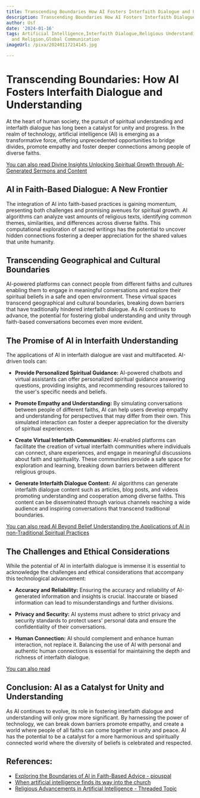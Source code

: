 ```yaml
---
title: Transcending Boundaries How AI Fosters Interfaith Dialogue and Understanding
description: Transcending Boundaries How AI Fosters Interfaith Dialogue and Understanding
author: Usf
date: '2024-01-16'
tags: Artificial Intelligence,Interfaith Dialogue,Religious Understanding,Technology
  and Religion,Global Communication
imageUrl: /pixa/20240117214145.jpg

---
```

# Transcending Boundaries: How AI Fosters  Interfaith Dialogue and Understanding

At the heart of human society, the pursuit of spiritual understanding and interfaith dialogue  has long been a catalyst for unity and  progress. In the realm of technology, artificial intelligence (AI) is emerging as a transformative force, offering unprecedented opportunities to bridge divides, promote empathy and foster deeper connections among people of diverse faiths.

[You can also read Divine Insights Unlocking Spiritual Growth through AI-Generated Sermons and Content](Divine%20Insights%20Unlocking%20Spiritual%20Growth%20through%20AI-Generated%20Sermons%20and%20Content)


## AI in Faith-Based Dialogue: A New Frontier

The integration of AI into faith-based practices is gaining momentum, presenting both  challenges and promising avenues for spiritual growth. AI algorithms can analyze vast amounts of religious texts, identifying common themes, similarities, and differences across diverse faiths. This computational exploration of  sacred writings has the potential to uncover hidden connections fostering a deeper appreciation for the shared values that unite humanity.

## Transcending Geographical  and Cultural  Boundaries

AI-powered platforms can connect  people from  different faiths and cultures enabling them to engage in meaningful conversations and explore their spiritual beliefs in a safe and  open environment. These virtual spaces transcend geographical and  cultural boundaries, breaking down barriers  that  have traditionally hindered interfaith dialogue. As  AI continues to advance, the potential for fostering global understanding and unity through faith-based  conversations becomes even more evident.

## The  Promise of AI in Interfaith  Understanding

The applications of AI in interfaith dialogue are vast and multifaceted. AI-driven tools can:

* **Provide  Personalized Spiritual Guidance:** AI-powered chatbots and virtual  assistants  can offer personalized spiritual guidance answering  questions, providing insights, and recommending  resources  tailored to the user's specific needs and beliefs.

* **Promote Empathy and  Understanding:** By simulating conversations between people of  different faiths,  AI can help  users develop empathy and  understanding for perspectives that may differ from  their own. This simulated interaction can  foster a deeper appreciation for the diversity of spiritual experiences.

* **Create Virtual Interfaith Communities:** AI-enabled platforms can facilitate the creation of virtual interfaith communities where individuals can connect, share experiences,  and  engage in meaningful discussions about faith and spirituality. These communities provide a  safe space for exploration and learning, breaking down barriers between  different  religious groups.

* **Generate Interfaith Dialogue Content:** AI algorithms can generate  interfaith dialogue content such as articles, blog posts, and videos promoting understanding and cooperation among diverse faiths. This content can be disseminated through various  channels reaching  a wide audience and inspiring conversations that transcend traditional boundaries.

[You can also read AI Beyond  Belief Understanding the  Applications of  AI in non-Traditional Spiritual Practices](AI%20Beyond%20Belief%20Understanding%20the%20Applications%20of%20AI%20in%20non-Traditional%20Spiritual%20Practices)


## The  Challenges and Ethical Considerations

While the potential of AI  in interfaith dialogue is immense it is essential to  acknowledge  the challenges and ethical considerations that accompany this technological advancement:

* **Accuracy and  Reliability:** Ensuring the accuracy and reliability of AI-generated information and insights is  crucial. Inaccurate or biased information can lead to misunderstandings and further divisions.

* **Privacy and Security:** AI systems must adhere to strict privacy and  security standards to  protect users' personal data and ensure the confidentiality of their conversations.

* **Human  Connection:**  AI should complement and enhance human interaction, not replace it.  Balancing the use of AI with  personal and authentic human connections is essential for  maintaining the depth and richness of interfaith dialogue.

[You can also read ]()


## Conclusion: AI as a Catalyst for Unity and Understanding

As AI continues to evolve, its role in fostering interfaith dialogue and understanding will only grow more significant. By harnessing  the power of technology, we can break down barriers promote empathy, and create a world where people of all faiths can come together in unity and peace. AI has  the potential to be a catalyst for a more harmonious and spiritually connected  world where the  diversity of  beliefs is  celebrated and respected.

## References:
- [Exploring the Boundaries of AI in Faith-Based Advice - piouspal](https://piouspal.com/blog/the%20future%20is%20here%20exploring%20the%20boundaries%20of%20ai%20in%20faith-based%20advice)
- [When artificial intelligence finds its way into the church](https://baptistnews.com/article/when-artificial-intelligence-finds-its-way-into-the-church/)
- [Religious Advancements in Artificial Intelligence - Threaded Topic](https://threadedtopic.com/2023/12/20/religious-advancements-in-artificial-intelligence/)
